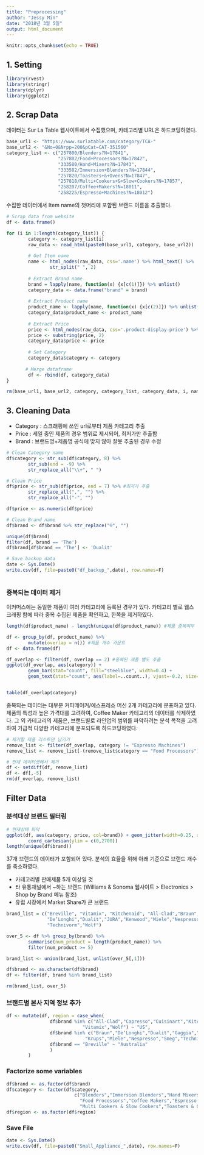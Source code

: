 ```yaml
---
title: "Preprocessing"
author: "Jessy Min"
date: "2018년 3월 5일"
output: html_document
---
```


```r
knitr::opts_chunk$set(echo = TRUE)
```

## 1. Setting


```r
library(rvest)
library(stringr)
library(dplyr)
library(ggplot2)
```


## 2. Scrap Data

데이터는 Sur La Table 웹사이트에서 수집했으며, 카테고리별 URL은 하드코딩하였다. 

```r
base_url1 <- "https://www.surlatable.com/category/TCA-"
base_url2 <- "&No=0&Nrpp=200&pCat=CAT-351560"
category_list <- c("257800/Blenders?N=17841", 
                   "257802/Food+Processors?N=17842", 
                   "333580/Hand+Mixers?N=17843",
                   "333582/Immersion+Blenders?N=17844", 
                   "257820/Toasters+&+Ovens?N=17847", 
                   "257818/Multi+Cookers+&+Slow+Cookers?N=17857", 
                   "258207/Coffee+Makers?N=18011", 
                   "258225/Espresso+Machines?N=18012")

```


수집한 데이터에서 Item name의 첫머리에 포함된 브랜드 이름을 추출했다. 

```r
# Scrap data from website
df <- data.frame()

for (i in 1:length(category_list)) {
        category <- category_list[i]
        raw_data <- read_html(paste0(base_url1, category, base_url2))
        
        # Get Item name
        name <- html_nodes(raw_data, css='.name') %>% html_text() %>%
                str_split(" ", 2)
        
        # Extract Brand name
        brand = lapply(name, function(x) {x[c(1)]}) %>% unlist() 
        category_data <- data.frame("brand" = brand)
        
        # Extract Product name
        product_name <- lapply(name, function(x) {x[c(2)]}) %>% unlist()
        category_data$product_name <- product_name
        
        # Extract Price
        price <- html_nodes(raw_data, css='.product-display-price') %>% html_text()
        price <- substring(price, 2)
        category_data$price <- price
        
        # Set Category
        category_data$category <- category
        
       # Merge dataframe 
        df <- rbind(df, category_data)
}

rm(base_url1, base_url2, category, category_list, category_data, i, name, brand, price, product_name)
```


## 3. Cleaning Data 
 * Category : 스크래핑에 쓰인 url로부터 제품 카테고리 추출
 * Price : 세일 중인 제품의 경우 범위로 제시되어, 최저가만 추출함
 * Brand : 브랜드명+제품명 공식에 맞지 않아 잘못 추출된 경우 수정

```r
# Clean Category name
df$category <- str_sub(df$category, 8) %>%
        str_sub(end = -9) %>%
        str_replace_all("\\+", " ")

# Clean Price
df$price <- str_sub(df$price, end = 7) %>% #최저가 추출 
        str_replace_all(",", "") %>% 
        str_replace_all("-", "") 

df$price <- as.numeric(df$price)

# Clean Brand name
df$brand <- df$brand %>% str_replace("®", "")

unique(df$brand)
filter(df, brand == 'The')
df$brand[df$brand == 'The'] <- 'Dualit'

# Save backup data
date <- Sys.Date()
write.csv(df, file=paste0("df_backup_",date), row.names=F)
 
```


### 중복되는 데이터 제거

이커머스에는 동일한 제품이 여러 카테고리에 등록된 경우가 있다.
카테고리 별로 웹스크래핑 함에 따라 중복 수집된 제품을 확인하고, 한쪽을 제거하였다.


```r
length(df$product_name) - length(unique(df$product_name)) #제품 중복여부 확인

df <- group_by(df, product_name) %>%
        mutate(overlap = n()) #제품 개수 카운트
df <- data.frame(df)

df_overlap <- filter(df, overlap == 2) #중복된 제품 별도 추출
ggplot(df_overlap, aes(category)) + 
        geom_bar(stat="count", fill="steelblue", width=0.4) +
        geom_text(stat="count", aes(label=..count..), vjust=-0.2, size=3.5)


table(df_overlap$category)

```

중복되는 데이터는 대부분 커피메이커/에스프레소 머신 2개 카테고리에 분포하고 있다.
제품의 특성과 높은 가격대를 고려하여, Coffee Maker 카테고리의 데이터를 삭제하였다.
그 외 카테고리의 제품은, 브랜드별로 라인업의 범위를 파악하려는 분석 목적을 고려하여
가급적 다양한 카테고리에 분포되도록 하드코딩하였다. 


```r

# 제거할 제품 리스트만 남기기
remove_list <- filter(df_overlap, category != "Espresso Machines")
remove_list <- remove_list[-(remove_list$category == "Food Processors"),]

# 전체 데이터셋에서 제거 
df <- setdiff(df, remove_list)
df <- df[,-5]
rm(df_overlap, remove_list)

```


## Filter Data

### 분석대상 브랜드 필터링

```r
# 현재상태 파악 
ggplot(df, aes(category, price, col=brand)) + geom_jitter(width=0.25, alpha=0.6, size=3) +
        coord_cartesian(ylim = c(0,2700))
length(unique(df$brand))


```

37개 브랜드의 데이터가 포함되어 있다. 분석의 효율을 위해 아래 기준으로 브랜드 개수를 축소하였다.

* 카테고리별 판매제품 5개 이상일 것
* 타 유통채널에서 ~하는 브랜드 
  (Williams & Sonoma 웹사이트 > Electronics > Shop by Brand 메뉴 참조)
* 유럽 시장에서 Market Share가 큰 브랜드

```r
brand_list = c("Breville", "Vitamix", "Kitchenaid", "All-Clad","Braun", "Cuisinart",
               "De’Longhi","Dualit","JURA","Kenwood","Miele","Nespresso","SMEG",
               "Technivorm","Wolf")

over_5 <- df %>% group_by(brand) %>%
        summarise(num_product = length(product_name)) %>%
        filter(num_product >= 5)

brand_list <- union(brand_list, unlist(over_5[,1]))

df$brand <- as.character(df$brand)
df <- filter(df, brand %in% brand_list)

rm(brand_list, over_5)

```

### 브랜드별 본사 지역 정보 추가
```r
df <- mutate(df, region = case_when(
                df$brand %in% c("All-Clad","Capresso","Cuisinart","KitchenAid","Omega", 
                            "Vitamix","Wolf") ~ "US",
                df$brand %in% c("Braun","De’Longhi","Dualit","Gaggia","JURA","Kenwood",
                             "Krups","Miele","Nespresso","Smeg","Technivorm") ~ "Europe",
                df$brand == "Breville" ~ "Australia"
                )
        )


```


### Factorize some variables
```r
df$brand <- as.factor(df$brand)
df$category <- factor(df$category, 
                         c("Blenders","Immersion Blenders","Hand Mixers",
                           "Food Processors","Coffee Makers","Espresso Machines",
                           "Multi Cookers & Slow Cookers","Toasters & Ovens"))
df$region <- as.factor(df$region)
```

                                                   
### Save File
```r
date <- Sys.Date()
write.csv(df, file=paste0("Small_Appliance_",date), row.names=F)
```




